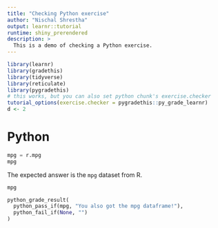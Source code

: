 ```yaml
---
title: "Checking Python exercise"
author: "Nischal Shrestha"
output: learnr::tutorial
runtime: shiny_prerendered
description: > 
  This is a demo of checking a Python exercise.
---
```


```r
library(learnr)
library(gradethis)
library(tidyverse)
library(reticulate)
library(pygradethis)
# this works, but you can also set python chunk's exercise.checker
tutorial_options(exercise.checker = pygradethis::py_grade_learnr)
d <- 2
```

# Python

```python
mpg = r.mpg
mpg
```

The expected answer is the `mpg` dataset from R.

```python
mpg
```

```python
python_grade_result(
  python_pass_if(mpg, "You also got the mpg dataframe!"),
  python_fail_if(None, "")
)
```

